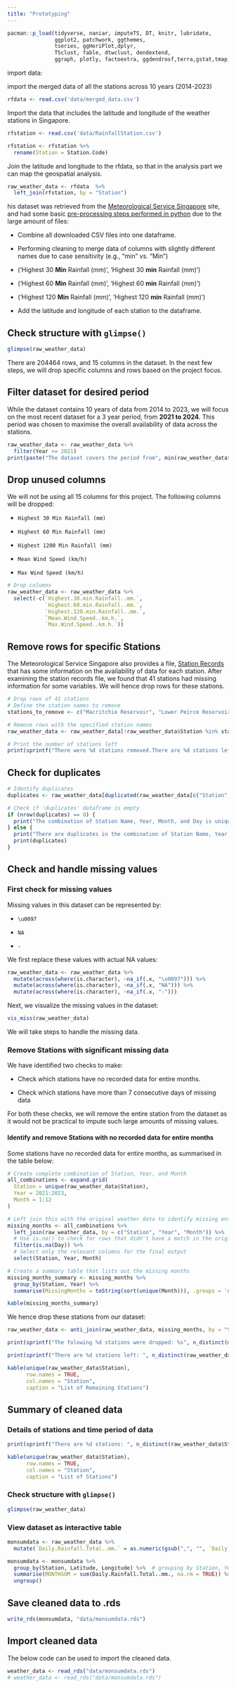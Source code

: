 ```yaml
---
title: "Prototyping"
---
```


```r
pacman::p_load(tidyverse, naniar, imputeTS, DT, knitr, lubridate,
               ggplot2, patchwork, ggthemes,
               tseries, ggHoriPlot,dplyr,
               TSclust, fable, dtwclust, dendextend,
               ggraph, plotly, factoextra, ggdendrosf,terra,gstat,tmap,viridis,tidyverse,dplyr)
```

import data:

import the merged data of all the stations across 10 years (2014-2023)

```r
rfdata <- read.csv('data/merged_data.csv')
```

Import the data that includes the latitude and longitude of the weather stations in Singapore.

```r
rfstation <- read.csv('data/RainfallStation.csv')

rfstation <- rfstation %>%
  rename(Station = Station.Code)

```

Join the latitude and longitude to the rfdata, so that in the analysis part we can map the geospatial analysis.

```r
raw_weather_data <- rfdata  %>%
  left_join(rfstation, by = "Station")
```

his dataset was retrieved from the [Meteorological Service Singapore](http://www.weather.gov.sg/climate-historical-daily/) site, and had some basic [pre-processing steps performed in python](https://isss608-airweatheranalytics.netlify.app/code/data_retrieval) due to the large amount of files:

-   Combine all downloaded CSV files into one dataframe.

-   Performing cleaning to merge data of columns with slightly different names due to case sensitivity (e.g., "min" vs. "Min")

-   ('Highest 30 **Min** Rainfall (mm)', 'Highest 30 **min** Rainfall (mm)')

-   ('Highest 60 **Min** Rainfall (mm)', 'Highest 60 **min** Rainfall (mm)')

-   ('Highest 120 **Min** Rainfall (mm)', 'Highest 120 **min** Rainfall (mm)')

-   Add the latitude and longitude of each station to the dataframe.

## Check structure with `glimpse()`

```r
glimpse(raw_weather_data)
```

There are 204464 rows, and 15 columns in the dataset. In the next few steps, we will drop specific columns and rows based on the project focus.

## Filter dataset for desired period

While the dataset contains 10 years of data from 2014 to 2023, we will focus on the most recent dataset for a 3 year period, from **2021 to 2024**. This period was chosen to maximise the overall availability of data across the stations.

```r
raw_weather_data <- raw_weather_data %>%
  filter(Year >= 2021)
print(paste("The dataset covers the period from", min(raw_weather_data$Year, na.rm = TRUE), "to", max(raw_weather_data$Year, na.rm = TRUE), "."))
```

## Drop unused columns

We will not be using all 15 columns for this project. The following columns will be dropped:

-   `Highest 30 Min Rainfall (mm)`

-   `Highest 60 Min Rainfall (mm)`

-   `Highest 1200 Min Rainfall (mm)`

-   `Mean Wind Speed (km/h)`

-   `Max Wind Speed (km/h)`

```r
# Drop columns
raw_weather_data <- raw_weather_data %>%
  select(-c(`Highest.30.min.Rainfall..mm.`, 
            `Highest.60.min.Rainfall..mm.`, 
            `Highest.120.min.Rainfall..mm.`,
            `Mean.Wind.Speed..km.h.`,
            `Max.Wind.Speed..km.h.`))
```

## Remove rows for specific Stations

The Meteorological Service Singapore also provides a file, [Station Records](http://www.weather.gov.sg/wp-content/uploads/2022/06/Station_Records.pdf) that has some information on the availability of data for each station. After examining the station records file, we found that 41 stations had missing information for some variables. We will hence drop rows for these stations.

```r
# Drop rows of 41 stations
# Define the station names to remove
stations_to_remove <- c("Macritchie Reservoir", "Lower Peirce Reservoir", "Pasir Ris (West)", "Kampong Bahru", "Jurong Pier", "Ulu Pandan", "Serangoon", "Jurong (East)", "Mandai", "Upper Thomson", "Buangkok", "Boon Lay (West)", "Bukit Panjang", "Kranji Reservoir", "Tanjong Pagar", "Admiralty West", "Queenstown", "Tanjong Katong", "Chai Chee", "Upper Peirce Reservoir", "Kent Ridge", "Somerset (Road)", "Punggol", "Tuas West", "Simei", "Toa Payoh", "Tuas", "Bukit Timah", "Yishun", "Buona Vista", "Pasir Ris (Central)", "Jurong (North)", "Choa Chu Kang (West)", "Serangoon North", "Lim Chu Kang", "Marine Parade", "Choa Chu Kang (Central)", "Dhoby Ghaut", "Nicoll Highway", "Botanic Garden", "Whampoa")

# Remove rows with the specified station names
raw_weather_data <- raw_weather_data[!raw_weather_data$Station %in% stations_to_remove, ]

# Print the number of stations left
print(sprintf("There were %d stations removed.There are %d stations left.", length(stations_to_remove), n_distinct(raw_weather_data$Station)))
```

## Check for duplicates

```r
# Identify duplicates
duplicates <- raw_weather_data[duplicated(raw_weather_data[c("Station", "Year", "Month", "Day")]) | duplicated(raw_weather_data[c("Station", "Year", "Month", "Day")], fromLast = TRUE), ]

# Check if 'duplicates' dataframe is empty
if (nrow(duplicates) == 0) {
  print("The combination of Station Name, Year, Month, and Day is unique.")
} else {
  print("There are duplicates in the combination of Station Name, Year, Month, and Day. Showing duplicated rows:")
  print(duplicates)
}
```

## Check and handle missing values

### First check for missing values

Missing values in this dataset can be represented by:

-   `\u0097`

-   `NA`

-   `-`

We first replace these values with actual NA values:

```r
raw_weather_data <- raw_weather_data %>%
  mutate(across(where(is.character), ~na_if(.x, "\u0097"))) %>%
  mutate(across(where(is.character), ~na_if(.x, "NA"))) %>%
  mutate(across(where(is.character), ~na_if(.x, "-")))
```

Next, we visualize the missing values in the dataset:

```r
vis_miss(raw_weather_data)
```

We will take steps to handle the missing data.

### Remove Stations with significant missing data

We have identified two checks to make:

-   Check which stations have no recorded data for entire months.

-   Check which stations have more than 7 consecutive days of missing data

For both these checks, we will remove the entire station from the dataset as it would not be practical to impute such large amounts of missing values.

#### **Identify and remove Stations with no recorded data for entire months**

Some stations have no recorded data for entire months, as summarised in the table below:

```r
# Create complete combination of Station, Year, and Month
all_combinations <- expand.grid(
  Station = unique(raw_weather_data$Station),
  Year = 2021:2023,
  Month = 1:12
)

# Left join this with the original weather data to identify missing entries
missing_months <- all_combinations %>%
  left_join(raw_weather_data, by = c("Station", "Year", "Month")) %>%
  # Use is.na() to check for rows that didn't have a match in the original data
  filter(is.na(Day)) %>%
  # Select only the relevant columns for the final output
  select(Station, Year, Month)

# Create a summary table that lists out the missing months
missing_months_summary <- missing_months %>%
  group_by(Station, Year) %>%
  summarise(MissingMonths = toString(sort(unique(Month))), .groups = 'drop')

kable(missing_months_summary)
```

We hence drop these stations from our dataset:

```r
raw_weather_data <- anti_join(raw_weather_data, missing_months, by = "Station")

print(sprintf("The folowing %d stations were dropped: %s", n_distinct(missing_months$Station), paste(unique(missing_months$Station), collapse = ", ")))
```

```r
print(sprintf("There are %d stations left: ", n_distinct(raw_weather_data$Station)))
```

```r
kable(unique(raw_weather_data$Station),
      row.names = TRUE,
      col.names = "Station",
      caption = "List of Remaining Stations")
```

## Summary of cleaned data

### Details of stations and time period of data

```r
print(sprintf("There are %d stations: ", n_distinct(raw_weather_data$Station)))
```

```r
kable(unique(raw_weather_data$Station),
      row.names = TRUE,
      col.names = "Station",
      caption = "List of Stations")
```

### Check structure with `glimpse()`

```r
glimpse(raw_weather_data)
```

### View dataset as interactive table

```r
monsumdata <- raw_weather_data %>%
  mutate(`Daily.Rainfall.Total..mm.` = as.numeric(gsub(",", "", `Daily.Rainfall.Total..mm.`)))
```

```r
monsumdata <- monsumdata %>%
  group_by(Station, Latitude, Longitude) %>%  # grouping by Station, Year, and Month if you want monthly sums
  summarise(MONTHSUM = sum(Daily.Rainfall.Total..mm., na.rm = TRUE)) %>%
  ungroup()
```

## Save cleaned data to .rds

```r
write_rds(monsumdata, "data/monsumdata.rds")
```

## Import cleaned data

The below code can be used to import the cleaned data.

```r
weather_data <- read_rds("data/monsumdata.rds") 
# weather_data <- read_rds("data/monsumdata.rds") 
```
